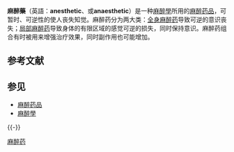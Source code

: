 {{Unreferenced|time=2019-04-19T04:02:43+00:00}}
{{about|可合法使用，能使人可逆性地丧失知觉的藥物|宣告為非法，或高度管制的麻醉藥|麻醉药品}}
{{confused|麻醉}}
'''麻醉藥'''（英語：'''anesthetic'''、或'''anaesthetic'''）是一种[[麻醉學|麻醉學]]所用的[[麻醉药品|麻醉药品]]，可暂时、可逆性的使人丧失知觉。麻醉药分为两大类：[[全身麻醉药|全身麻醉药]]导致可逆的意识丧失；[[局部麻醉药|局部麻醉药]]导致身体的有限区域的感觉可逆的损失，同时保持意识。麻醉药组合有时被用来增强治疗效果，同时副作用也可能增加。

== 参考文献 ==
{{Reflist}}

== 参见 ==
{{Portal box|医学}}
* [[麻醉药品|麻醉药品]]
* [[麻醉學|麻醉學]]

{{-}}
{{解剖学治疗学及化学分类系统}}
{{全身麻醉药}}
{{局部麻醉药}}
{{国家基本药物目录/麻醉药}}

{{Authority control}}
[[Category:麻醉药|]]